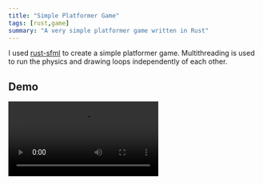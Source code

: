 ```yaml
---
title: "Simple Platformer Game"
tags: [rust,game]
summary: "A very simple platformer game written in Rust"
---
```


I used [rust-sfml](https://github.com/jeremyletang/rust-sfml) to create a simple platformer game. Multithreading is used to run the physics and drawing loops independently of each other.

## Demo

<Video src="/videos/platformer%20game%20demo.mp4"/>

## Source
The source for my rhythm game is available [on Github](https://github.com/realprogrammer5000/rust-learning/tree/RhythmGame)
